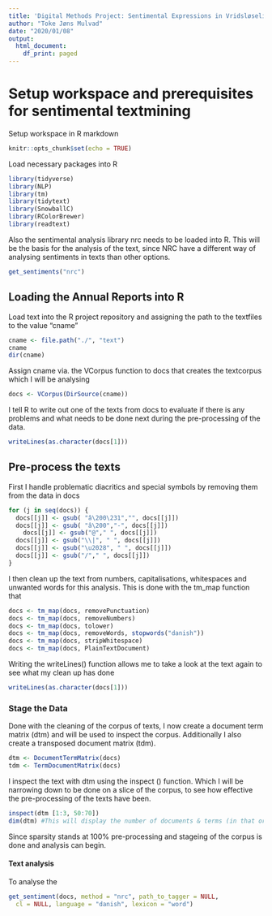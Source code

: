 ---
title: 'Digital Methods Project: Sentimental Expressions in Vridsløselille State Prison'
author: "Toke Jøns Mulvad"
date: "2020/01/08"
output:
  html_document:
    df_print: paged
---

# Setup workspace and prerequisites for sentimental textmining

Setup workspace in R markdown
```{r setup, include=FALSE}
knitr::opts_chunk$set(echo = TRUE)
```


Load necessary packages into R
```{r, library, echo = FALSE}
library(tidyverse)
library(NLP)
library(tm)
library(tidytext)
library(SnowballC)
library(RColorBrewer)
library(readtext)
``` 


Also the sentimental analysis library nrc needs to be loaded into R. This will be the basis for the analysis of the text, since NRC have a different way of analysing sentiments in texts than other options. 
```{r}
get_sentiments("nrc")
```


## Loading the Annual Reports into R


Load text into the R project repository and assigning the path to the textfiles to the value "cname"
```{r}
cname <- file.path("./", "text")   
cname   
dir(cname)   
```


Assign cname via. the VCorpus function to docs that creates the textcorpus which I will be analysing 
```{r}
docs <- VCorpus(DirSource(cname))   
```

I tell R to write out one of the texts from docs to evaluate if there is any problems and what needs to be done next during the pre-processing of the data. 
```{r}
writeLines(as.character(docs[1]))
```


## Pre-process the texts


First I handle problematic diacritics and special symbols by removing them from the data in docs
```{r}
for (j in seq(docs)) {
  docs[[j]] <- gsub( "â\200\231","", docs[[j]]) 
  docs[[j]] <- gsub( "â\200","-", docs[[j]])  
    docs[[j]] <- gsub("@"," ", docs[[j]])
  docs[[j]] <- gsub("\\|", " ", docs[[j]])
  docs[[j]] <- gsub("\u2028", " ", docs[[j]]) 
  docs[[j]] <- gsub("/"," ", docs[[j]])
}
```

I then clean up the text from numbers, capitalisations, whitespaces and unwanted words for this analysis.
This is done with the tm_map function that 
```{r}
docs <- tm_map(docs, removePunctuation)   
docs <- tm_map(docs, removeNumbers) 
docs <- tm_map(docs, tolower)
docs <- tm_map(docs, removeWords, stopwords("danish"))   
docs <- tm_map(docs, stripWhitespace)
docs <- tm_map(docs, PlainTextDocument)
```


Writing the writeLines() function allows me to take a look at the text again to see what my clean up has done
```{r}
writeLines(as.character(docs[1]))
```


### Stage the Data   

Done with the cleaning of the corpus of texts, I now create a document term matrix (dtm) and will be used to inspect the corpus. Additionally I also create a transposed document matrix (tdm).
```{r}
dtm <- DocumentTermMatrix(docs)   
tdm <- TermDocumentMatrix(docs)   
```

I inspect the text with dtm using the inspect () function. Which I will be narrowing down to be done on a slice of the corpus, to see how effective the pre-processing of the texts have been. 
```{r eval = FALSE}
inspect(dtm [1:3, 50:70])
dim(dtm) #This will display the number of documents & terms (in that order)
```
Since sparsity stands at 100% pre-processing and stageing of the corpus is done and analysis can begin. 

#### Text analysis

To analyse the 
```{r, sentiments}
get_sentiment(docs, method = "nrc", path_to_tagger = NULL,
  cl = NULL, language = "danish", lexicon = "word")
```



